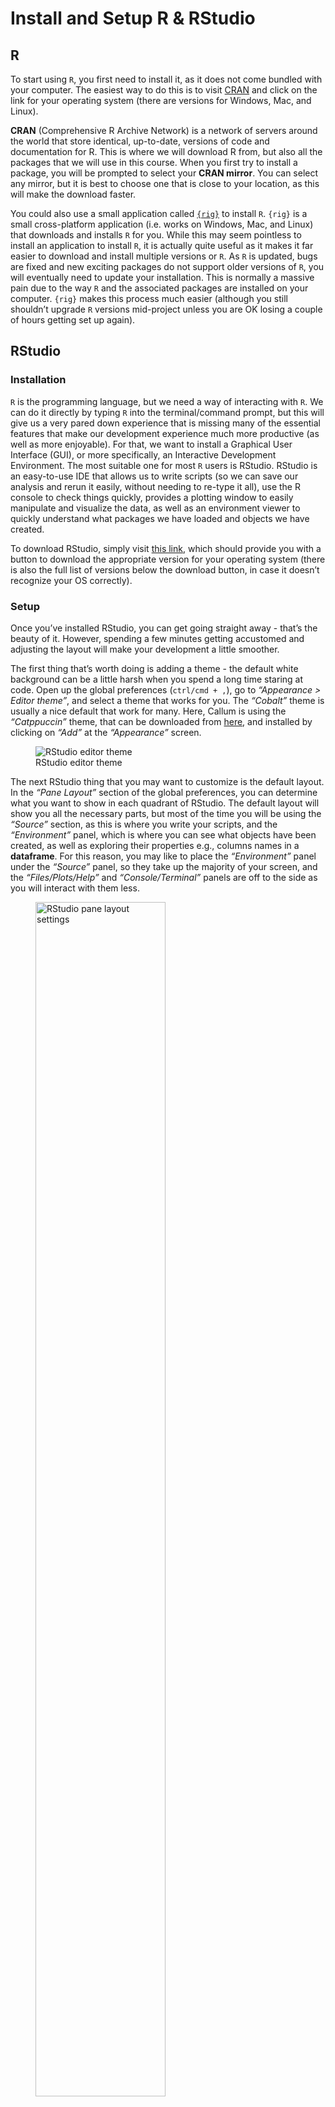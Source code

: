# Install and Setup R & RStudio {.unnumbered}

## R

To start using `R`, you first need to install it, as it does not come bundled with your computer.
The easiest way to do this is to visit [CRAN](https://cran.r-project.org/) and click on the link for your operating system (there are versions for Windows, Mac, and Linux).

**CRAN** (Comprehensive R Archive Network) is a network of servers around the world that store identical, up-to-date, versions of code and documentation for R.
This is where we will download R from, but also all the packages that we will use in this course.
When you first try to install a package, you will be prompted to select your **CRAN mirror**.
You can select any mirror, but it is best to choose one that is close to your location, as this will make the download faster.

::: {.callout-note}
You could also use a small application called [`{rig}`](https://github.com/r-lib/rig) to install `R`.
`{rig}` is a small cross-platform application (i.e. works on Windows, Mac, and Linux) that downloads and installs `R` for you.
While this may seem pointless to install an application to install `R`, it is actually quite useful as it makes it far easier to download and install multiple versions or `R`.
As `R` is updated, bugs are fixed and new exciting packages do not support older versions of `R`, you will eventually need to update your installation.
This is normally a massive pain due to the way `R` and the associated packages are installed on your computer.
`{rig}` makes this process much easier (although you still shouldn't upgrade `R` versions mid-project unless you are OK losing a couple of hours getting set up again).
:::

## RStudio
### Installation

`R` is the programming language, but we need a way of interacting with `R`.
We can do it directly by typing `R` into the terminal/command prompt, but this will give us a very pared down experience that is missing many of the essential features that make our development experience much more productive (as well as more enjoyable).
For that, we want to install a Graphical User Interface (GUI), or more specifically, an Interactive Development Environment.
The most suitable one for most `R` users is RStudio.
RStudio is an easy-to-use IDE that allows us to write scripts (so we can save our analysis and rerun it easily, without needing to re-type it all), use the R console to check things quickly, provides a plotting window to easily manipulate and visualize the data, as well as an environment viewer to quickly understand what packages we have loaded and objects we have created.

To download RStudio, simply visit [this link](https://posit.co/download/rstudio-desktop/), which should provide you with a button to download the appropriate version for your operating system (there is also the full list of versions below the download button, in case it doesn't recognize your OS correctly).

### Setup

Once you've installed RStudio, you can get going straight away - that's the beauty of it.
However, spending a few minutes getting accustomed and adjusting the layout will make your development a little smoother.

The first thing that's worth doing is adding a theme - the default white background can be a little harsh when you spend a long time staring at code.
Open up the global preferences (`ctrl/cmd + ,`), go to *"Appearance > Editor theme"*, and select a theme that works for you.
The *"Cobalt"* theme is usually a nice default that work for many.
Here, Callum is using the *"Catppuccin"* theme, that can be downloaded from [here](https://github.com/brunomontezano/catppuccin-rstudio/blob/main/Catppuccin.rstheme), and installed by clicking on *"Add"* at the *"Appearance"* screen.

![RStudio editor theme](./images/RStudio-editor-theme.png)

The next RStudio thing that you may want to customize is the default layout.
In the *"Pane Layout"* section of the global preferences, you can determine what you want to show in each quadrant of RStudio.
The default layout will show you all the necessary parts, but most of the time you will be using the *"Source"* section, as this is where you write your scripts, and the *"Environment"* panel, which is where you can see what objects have been created, as well as exploring their properties e.g., columns names in a **dataframe**.
For this reason, you may like to place the *"Environment"* panel under the *"Source"* panel, so they take up the majority of your screen, and the *"Files/Plots/Help"* and *"Console/Terminal"* panels are off to the side as you will interact with them less.

![RStudio pane layout settings](./images/RStudio-pane-layout-settings.png){width=70%}

![RStudio pane layout](./images/RStudio-pane-layout.png)


